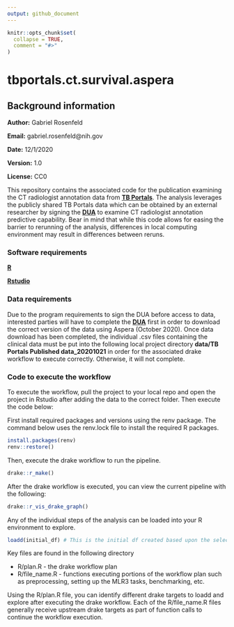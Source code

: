 ```yaml
---
output: github_document
---
```


<!-- README.md is generated from README.Rmd. Please edit that file -->

```r
knitr::opts_chunk$set(
  collapse = TRUE,
  comment = "#>"
)
```

# tbportals.ct.survival.aspera

<!-- badges: start -->
<!-- badges: end -->

## Background information

**Author:** Gabriel Rosenfeld

**Email:** gabriel.rosenfeld\@nih.gov

**Date:** 12/1/2020

**Version:** 1.0

**License:** CC0

This repository contains the associated code for the publication examining the CT radiologist annotation data from **[TB Portals](https://tbportals.niaid.nih.gov/)**.  The analysis leverages the publicly shared TB Portals data which can be obtained by an external researcher by signing the **[DUA](https://tbportals.niaid.nih.gov/download-data)** to examine CT radiologist annotation predictive capability.  Bear in mind that while this code allows for easing the barrier to rerunning of the analysis, differences in local computing environment may result in differences between reruns.

### Software requirements
**[R](https://www.r-project.org/)**

**[Rstudio](https://rstudio.com/)**

### Data requirements

Due to the program requirements to sign the DUA before access to data, interested parties will have to complete the **[DUA](https://tbportals.niaid.nih.gov/download-data)** first in order to download the correct version of the data using Aspera (October 2020).  Once data download has been completed, the individual .csv files containing the clinical data must be put into the following local project directory **data/TB Portals Published data_20201021** in order for the associated drake workflow to execute correctly.  Otherwise, it will not complete.

### Code to execute the workflow

To execute the workflow, pull the project to your local repo and open the project in Rstudio after adding the data to the correct folder.  Then execute the code below:

First install required packages and versions using the renv package.  The command below uses the renv.lock file to install the required R packages.

```r
install.packages(renv)
renv::restore()
```

Then, execute the drake workflow to run the pipeline.

```r
drake::r_make()
```

After the drake workflow is executed, you can view the current pipeline with the following:

```r
drake::r_vis_drake_graph()
```

Any of the individual steps of the analysis can be loaded into your R environment to explore.

```r
loadd(initial_df) # This is the initial df created based upon the selected cohort of cases.
```

Key files are found in the following directory

* R/plan.R - the drake workflow plan
* R/file_name.R - functions executing portions of the workflow plan such as preprocessing, setting up the MLR3 tasks, benchmarking, etc.

Using the R/plan.R file, you can identify different drake targets to loadd and explore after executing the drake workflow.  Each of the R/file_name.R files generally receive upstream drake targets as part of function calls to continue the workflow execution.
